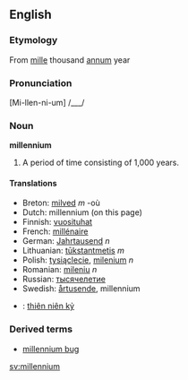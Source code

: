 ==English==
===Etymology===
From {{L.}} [[mille]] thousand [[annum]] year
===Pronunciation===
[Mi-llen-ni-um] /___/

===Noun===
'''millennium'''
#A period of time consisting of 1,000 years.

====Translations====
*Breton: [[milved]] ''m'' -où
*Dutch: millennium (on this page)
*Finnish: [[vuosituhat]]
*French: [[millénaire]]
*German: [[Jahrtausend]] ''n''
*Lithuanian: [[tūkstantmetis]] ''m''
*Polish: [[tysiąclecie]], [[milenium]] ''n''
*Romanian: [[mileniu]] ''n''
*Russian: [[тысячелетие]]
*Swedish: [[årtusende]], millennium
*{{vi}}: [[thiên niên kỷ]]
===Derived terms===
*[[millennium bug]]

[[sv:millennium]]